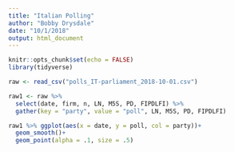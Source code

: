 ```yaml
---
title: "Italian Polling"
author: "Bobby Drysdale"
date: "10/1/2018"
output: html_document
---
```


```r
knitr::opts_chunk$set(echo = FALSE)
library(tidyverse)
```

```r
raw <- read_csv("polls_IT-parliament_2018-10-01.csv")
```

```r
raw1 <- raw %>%
  select(date, firm, n, LN, M5S, PD, FIPDLFI) %>% 
  gather(key = "party", value = "poll", LN, M5S, PD, FIPDLFI) 

raw1 %>% ggplot(aes(x = date, y = poll, col = party))+
  geom_smooth()+
  geom_point(alpha = .1, size = .5)
  
```

